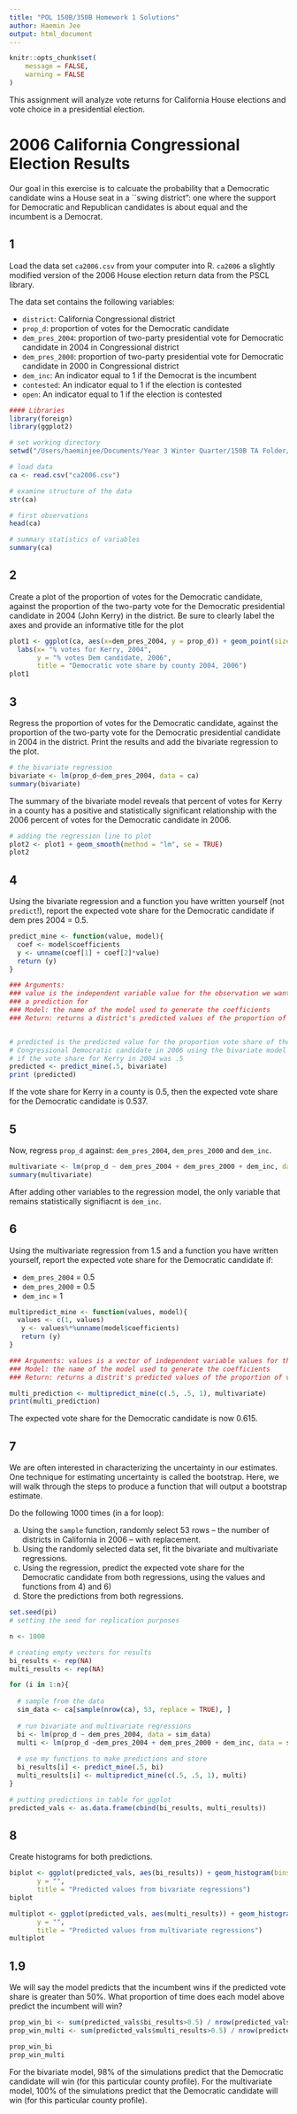 ```yaml
---
title: "POL 150B/350B Homework 1 Solutions"
author: Haemin Jee
output: html_document
---
```


```r
knitr::opts_chunk$set(
	message = FALSE,
	warning = FALSE
)
```

This assignment will analyze vote returns for California House elections and vote choice in a presidential election.  

# 2006 California Congressional Election Results

Our goal in this exercise is to calcuate the probability that a Democratic candidate wins a House seat in a ``swing district": one where the support for Democratic and Republican candidates is about equal and the incumbent is a Democrat.  

## 1 

Load the data set `ca2006.csv` from your computer into R. `ca2006` a slightly modified version of the 2006 House election return data from the PSCL library.

The data set contains the following variables:

- `district`: California Congressional district 
- `prop_d`: proportion of votes for the Democratic candidate
- `dem_pres_2004`: proportion of two-party presidential vote for Democratic candidate in 2004 in Congressional district
- `dem_pres_2000`: proportion of two-party presidential vote for Democratic candidate in 2000 in Congressional district
- `dem_inc`: An indicator equal to 1 if the Democrat is the incumbent
- `contested`: An indicator equal to 1 if the election is contested
- `open`:  An indicator equal to 1 if the election is contested

```r
#### Libraries
library(foreign)
library(ggplot2)

# set working directory
setwd("/Users/haeminjee/Documents/Year 3 Winter Quarter/150B TA Folder/Homework Solutions/HW_1")

# load data
ca <- read.csv("ca2006.csv") 

# examine structure of the data
str(ca)

# first observations
head(ca)

# summary statistics of variables
summary(ca)

```

## 2

Create a plot of the proportion of votes for the Democratic candidate, against the proportion of the two-party vote for the Democratic presidential candidate in 2004 (John Kerry) in the district. Be sure to clearly label the axes and provide an informative title for the plot

```r
plot1 <- ggplot(ca, aes(x=dem_pres_2004, y = prop_d)) + geom_point(size = 2) + theme_bw() +
  labs(x= "% votes for Kerry, 2004", 
       y = "% votes Dem candidate, 2006", 
       title = "Democratic vote share by county 2004, 2006")
plot1
```

## 3

Regress the proportion of votes for the Democratic candidate, against the proportion of the two-party vote for the Democratic presidential candidate in 2004 in the district. Print the results and add the bivariate regression to the plot.

```r
# the bivariate regression
bivariate <- lm(prop_d~dem_pres_2004, data = ca) 
summary(bivariate)
```

The summary of the bivariate model reveals that percent of votes for Kerry in a county has a positive and statistically significant relationship with the 2006 percent of votes for the Democratic candidate in 2006.

```r
# adding the regression line to plot
plot2 <- plot1 + geom_smooth(method = "lm", se = TRUE)
plot2 
```

## 4

Using the bivariate regression and a function you have written yourself (not `predict`!), report the expected vote share for the Democratic candidate if dem pres 2004 = 0.5.

```r
predict_mine <- function(value, model){
  coef <- model$coefficients
  y <- unname(coef[1] + coef[2]*value)
  return (y)
}

### Arguments: 
### value is the independent variable value for the observation we want to make
### a prediction for
### Model: the name of the model used to generate the coefficients
### Return: returns a district's predicted values of the proportion of votes for the ### Democratic candidate in 2006 


# predicted is the predicted value for the proportion vote share of the 
# Congressional Democratic candidate in 2006 using the bivariate model 
# if the vote share for Kerry in 2004 was .5
predicted <- predict_mine(.5, bivariate) 
print (predicted)
```
If the vote share for Kerry in a county is 0.5, then the expected vote share for the Democratic candidate is 0.537.

## 5

Now, regress `prop_d` against: `dem_pres_2004`, `dem_pres_2000` and `dem_inc`.

```r
multivariate <- lm(prop_d ~ dem_pres_2004 + dem_pres_2000 + dem_inc, data = ca)
summary(multivariate)
```
After adding other variables to the regression model, the only variable that remains statistically signifiacnt is `dem_inc`. 

## 6

Using the multivariate regression from 1.5 and a function you have written yourself, report the expected vote share for the Democratic candidate if:

- `dem_pres_2004` = 0.5 
- `dem_pres_2000` = 0.5 
- `dem_inc` = 1

```r
multipredict_mine <- function(values, model){
  values <- c(1, values)
   y <- values%*%unname(model$coefficients)
   return (y)
}

### Arguments: values is a vector of independent variable values for the observation ### we want to make a prediction for
### Model: the name of the model used to generate the coefficients
### Return: returns a distrit's predicted values of the proportion of votes for the ### Democratic candidate in 2006

multi_prediction <- multipredict_mine(c(.5, .5, 1), multivariate)
print(multi_prediction)

```
The expected vote share for the Democratic candidate is now 0.615.

## 7

We are often interested in characterizing the uncertainty in our estimates. One technique for estimating uncertainty is called the bootstrap. Here, we will walk through the steps to produce a function that will output a bootstrap estimate.

Do the following 1000 times (in a for loop):

a) Using the `sample` function, randomly select 53 rows -- the number of districts in California in 2006 -- with replacement.
b) Using the randomly selected data set, fit the bivariate and multivariate regressions.
c) Using the regression, predict the expected vote share for the Democratic candidate from both regressions, using the values and functions from 4) and 6)
d) Store the predictions from both regressions.

```r
set.seed(pi) 
# setting the seed for replication purposes

n <- 1000

# creating empty vectors for results
bi_results <- rep(NA)
multi_results <- rep(NA)

for (i in 1:n){
  
  # sample from the data
  sim_data <- ca[sample(nrow(ca), 53, replace = TRUE), ]
  
  # run bivariate and multivariate regressions
  bi <- lm(prop_d ~ dem_pres_2004, data = sim_data)
  multi <- lm(prop_d ~dem_pres_2004 + dem_pres_2000 + dem_inc, data = sim_data)
  
  # use my functions to make predictions and store
  bi_results[i] <- predict_mine(.5, bi)
  multi_results[i] <- multipredict_mine(c(.5, .5, 1), multi)
}

# putting predictions in table for ggplot
predicted_vals <- as.data.frame(cbind(bi_results, multi_results))
```

## 8

Create histograms for both predictions.

```r
biplot <- ggplot(predicted_vals, aes(bi_results)) + geom_histogram(bins=50) +   theme_bw() + labs(x= "", 
       y = "", 
       title = "Predicted values from bivariate regressions")
biplot

multiplot <- ggplot(predicted_vals, aes(multi_results)) + geom_histogram(bins=50) +   theme_bw() + labs(x= "", 
       y = "", 
       title = "Predicted values from multivariate regressions")
multiplot
```

## 1.9

We will say the model predicts that the incumbent wins if the predicted vote share is greater than 50%. What proportion of time does each model above predict the incumbent will win?

```r
prop_win_bi <- sum(predicted_vals$bi_results>0.5) / nrow(predicted_vals)
prop_win_multi <- sum(predicted_vals$multi_results>0.5) / nrow(predicted_vals)

prop_win_bi
prop_win_multi
```
For the bivariate model, 98\% of the simulations predict that the Democratic candidate will win (for this particular county profile).
For the multivariate model, 100\% of the simulations predict that the Democratic candidate will win (for this particular county profile). 